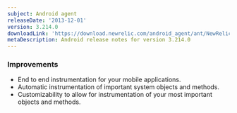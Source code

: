 ```yaml
---
subject: Android agent
releaseDate: '2013-12-01'
version: 3.214.0
downloadLink: 'https://download.newrelic.com/android_agent/ant/NewRelic_Android_Agent_3.214.0.zip'
metaDescription: Android release notes for version 3.214.0
---
```


### Improvements

* End to end instrumentation for your mobile applications.
* Automatic instrumentation of important system objects and methods.
* Customizability to allow for instrumentation of your most important objects and methods.
